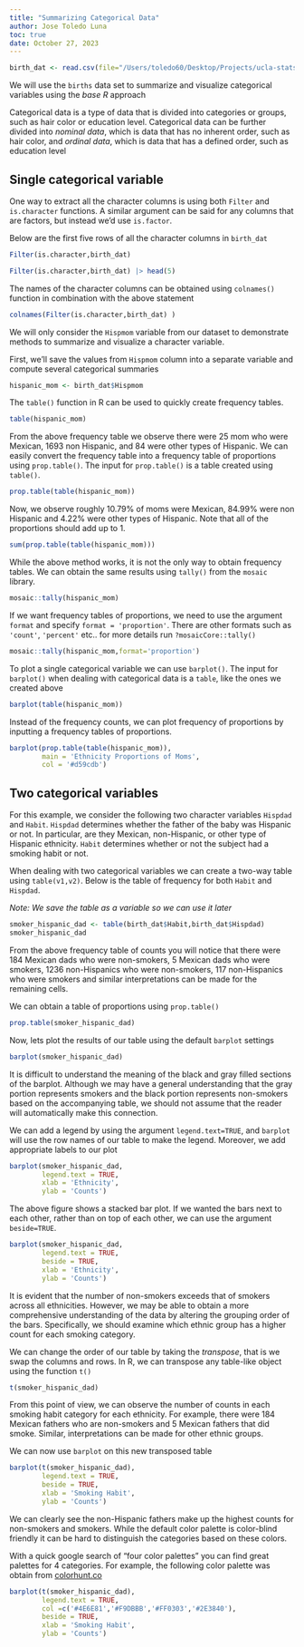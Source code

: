 ```yaml
---
title: "Summarizing Categorical Data"
author: Jose Toledo Luna
toc: true
date: October 27, 2023
---
```


```r
birth_dat <- read.csv(file="/Users/toledo60/Desktop/Projects/ucla-stats13/data/births.csv")
```


We will use the `births` data set to summarize and visualize categorical variables using the *base R* approach


Categorical data is a type of data that is divided into categories or groups, such as hair color or education level. Categorical data can be further divided into *nominal data*, which is data that has no inherent order, such as hair color, and *ordinal data*, which is data that has a defined order, such as education level



## Single categorical variable

One way to extract all the character columns is using both `Filter` and `is.character` functions. A similar argument can be said for any columns that are factors, but instead we'd use `is.factor`. 

Below are the first five rows of all the character columns in `birth_dat`

```r
Filter(is.character,birth_dat)
```

```r
Filter(is.character,birth_dat) |> head(5)
```

The names of the character columns can be obtained using `colnames()` function in combination with the above statement

```r
colnames(Filter(is.character,birth_dat) )
```


We will only consider the `Hispmom` variable from our dataset to demonstrate methods to summarize and visualize a character variable.

First, we'll save the values from `Hispmom` column into a separate variable and compute several categorical summaries


```r
hispanic_mom <- birth_dat$Hispmom
```

The `table()` function in R can be used to quickly create frequency tables.

```r
table(hispanic_mom)
```

From the above frequency table we observe there were 25 mom who were Mexican, 1693 non Hispanic, and 84 were other types of Hispanic. We can easily convert the frequency table into a frequency table of proportions using `prop.table()`. The input for `prop.table()` is a table created using `table()`.

```r
prop.table(table(hispanic_mom))
```

Now, we observe roughly 10.79% of moms were Mexican, 84.99% were non Hispanic and 4.22% were other types of Hispanic. Note that all of the proportions should add up to 1. 

```r
sum(prop.table(table(hispanic_mom)))
```


While the above method works, it is not the only way to obtain frequency tables. We can obtain the same results using `tally()` from the `mosaic` library.

```r
mosaic::tally(hispanic_mom)
```

If we want frequency tables of proportions, we need to use the argument `format` and specify `format = 'proportion'`. There are other formats such as `'count'`, `'percent'` etc.. for more details run `?mosaicCore::tally()`

```r
mosaic::tally(hispanic_mom,format='proportion')
```

To plot a single categorical variable we can use `barplot()`. The input for `barplot()` when dealing with categorical data is a `table`, like the ones we created above

```r
barplot(table(hispanic_mom))
```

Instead of the frequency counts, we can plot frequency of proportions by inputting a frequency tables of proportions. 

```r
barplot(prop.table(table(hispanic_mom)),
        main = 'Ethnicity Proportions of Moms',
        col = '#d59cdb')
```


## Two categorical variables

For this example, we consider the following two character variables `Hispdad` and `Habit`. `Hispdad` determines whether the father of the baby was Hispanic or not. In particular, are they Mexican, non-Hispanic, or other type of Hispanic ethnicity. `Habit` determines whether or not the subject had a smoking habit or not.

When dealing with two categorical variables we can create a two-way table using `table(v1,v2)`. Below is the table of frequency for both `Habit` and `Hispdad`.

*Note: We save the table as a variable so we can use it later*

```r
smoker_hispanic_dad <- table(birth_dat$Habit,birth_dat$Hispdad)
smoker_hispanic_dad
```

From the above frequency table of counts you will notice that there were 184 Mexican dads who were non-smokers, 5 Mexican dads who were smokers, 1236 non-Hispanics who were non-smokers, 117 non-Hispanics who were smokers and similar interpretations can be made for the remaining cells.

We can obtain a table of proportions using `prop.table()`

```r
prop.table(smoker_hispanic_dad)
```


Now, lets plot the results of our table using the default `barplot` settings

```r
barplot(smoker_hispanic_dad)
```

It is difficult to understand the meaning of the black and gray filled sections of the barplot. Although we may have a general understanding that the gray portion represents smokers and the black portion represents non-smokers based on the accompanying table, we should not assume that the reader will automatically make this connection.

We can add a legend by using the argument `legend.text=TRUE`, and `barplot` will use the row names of our table to make the legend. Moreover, we add appropriate labels to our plot

```r
barplot(smoker_hispanic_dad,
        legend.text = TRUE,
        xlab = 'Ethnicity',
        ylab = 'Counts')
```


The above figure shows a stacked bar plot. If we wanted the bars next to each other, rather than on top of each other, we can use the argument `beside=TRUE`. 


```r
barplot(smoker_hispanic_dad,
        legend.text = TRUE,
        beside = TRUE,
        xlab = 'Ethnicity',
        ylab = 'Counts')
```


It is evident that the number of non-smokers exceeds that of smokers across all ethnicities. However, we may be able to obtain a more comprehensive understanding of the data by altering the grouping order of the bars. Specifically, we should examine which ethnic group has a higher count for each smoking category.


We can change the order of our table by taking the *transpose*, that is we swap the columns and rows. In R, we can transpose any table-like object using the function `t()`

```r
t(smoker_hispanic_dad)
```

From this point of view, we can observe the number of counts in each smoking habit category for each ethnicity. For example, there were 184 Mexican fathers who are non-smokers and 5 Mexican fathers that did smoke. Similar, interpretations can be made for other ethnic groups.

We can now use `barplot` on this new transposed table

```r
barplot(t(smoker_hispanic_dad),
        legend.text = TRUE,
        beside = TRUE,
        xlab = 'Smoking Habit',
        ylab = 'Counts')
```

We can clearly see the non-Hispanic fathers make up the highest counts for non-smokers and smokers. While the default color palette is color-blind friendly it can be hard to distinguish the categories based on these colors. 


With a quick google search of  "four color palettes" you can find great palettes for 4 categories. For example, the following color palette was obtain from [colorhunt.co](https://colorhunt.co)

```r
barplot(t(smoker_hispanic_dad),
        legend.text = TRUE,
        col =c('#4E6E81','#F9DBBB','#FF0303','#2E3840'),
        beside = TRUE,
        xlab = 'Smoking Habit',
        ylab = 'Counts')
```

